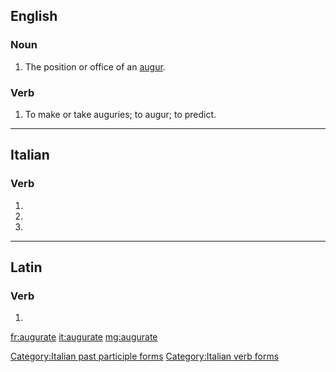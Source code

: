 ==English==

===Noun===
{{en-noun}}

# The position or office of an [[augur]].
#: {{rfquotek|Merivale}}

===Verb===
{{en-verb|augurat|ed}}

# To make or take auguries; to augur; to predict.
#: {{rfquotek|C. Middleton}}

{{Webster 1913}}

----

==Italian==

===Verb===
{{head|it|verb form}}

# {{conjugation of|augurare||2|p|pres|ind|lang=it}}
# {{conjugation of|augurare||2|p|imp|lang=it}}
# {{feminine plural of|augurato|lang=it}}

[[Category:Italian past participle forms]]
[[Category:Italian verb forms]]

----

==Latin==

===Verb===
{{la-verb-form|augurāte}}

# {{conjugation of|augurō||1|p|pres|act|imp|lang=la}}

[[fr:augurate]]
[[it:augurate]]
[[mg:augurate]]
